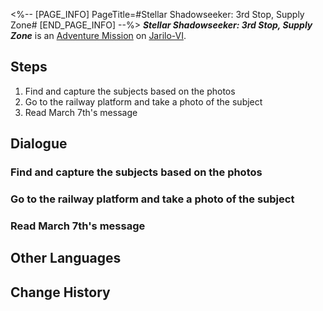 <%-- [PAGE_INFO]
PageTitle=#Stellar Shadowseeker: 3rd Stop, Supply Zone#
[END_PAGE_INFO] --%>
{{Stub|Dialogue.}}
{{Mission Infobox
|id            = 8002106
|title         = 
|image         = <!--Mission Stellar Shadowseeker 3rd Stop, Supply Zone.png-->
|type          = Adventure
|event_name    = 
|chapter       = 
|requirements  = 
* Reach [[Trailblaze Level]] 21
* [[Adventure Mission]] ''[[Stellar Shadowseeker: 2nd Stop, Storage Zone]]'' completed
|summary       = <!--official mission summary from Fate's Atlas-->
|characters    = Trailblazer; Wubbaboo
|startLocation = [[Jarilo-VI]] - [[Silvermane Guard Restricted Zone]]
|world         = Jarilo-VI
|area          = Silvermane Guard Restricted Zone
|prev          = Stellar Shadowseeker: 2nd Stop, Storage Zone
|next          = Stellar Shadowseeker: 4th Stop, Administrative District
|rewards       = Stellar Jade*70; Traveler's Guide*4; Oath of Steel*3; Credit*40,000
}}
'''''Stellar Shadowseeker: 3rd Stop, Supply Zone''''' is an [[Adventure Mission]] on [[Jarilo-VI]].

==Steps==
# Find and capture the subjects based on the photos
# Go to the railway platform and take a photo of the subject
# Read March 7th's message

<!--
==Gameplay Notes==

--><!--
==Trial Character==

-->
==Dialogue==
{{Stub Dialogue}}
===Find and capture the subjects based on the photos===
{{Mission Description|type=adventure|location=Silvermane Guard Restricted Zone|The shadowy object in the photo looks somewhat familiar. It must be something from the Supply Zone...}}
{{Dialogue Start}}
:{{tx}}
{{Dialogue End}}

===Go to the railway platform and take a photo of the subject===
{{Dialogue Start}}
:{{tx}}
{{Dialogue End}}

===Read March 7th's message===
{{Dialogue Start}}
:{{tx}}
{{Dialogue End}}

==Other Languages==
{{Other Languages
|en   = Stellar Shadowseeker: 3rd Stop, Supply Zone
|zhs  = 星旅寻影•第三站•支援舱段
|zht  = 星旅尋影•第三站•支援艙段
|ja   = 星々の影を探して・3駅目・サポート部分
|ko   = 그림자를 찾는 별의 여정•세 번째 역•서포트 캐빈
|es   = Fotografías estelares, 3.ª parada: zona de suministros
|fr   = Sur la piste des ombres des étoiles&nbsp;: 3e arrêt, Zone de ravitaillement
|ru   = Искатели теней: Третья остановка - Зона поддержки
|th   = ท่องดาราเฟ้นเงา: สถานีที่ 3 - Supply Zone
|vi   = Tìm Ảnh Hành Trình Sao: Trạm Thứ 3, Khoang Chi Viện
|de   = Stellarer Schattensucher: Dritter Halt – Versorgungszone
|id   = Penjelajah Bayangan Bintang: Perhentian 3 - Supply Zone
|pt   = Sombrio Estelar: ª Parada, Zona de Abastecimento
}}

==Change History==
{{Change History|1.5}}
